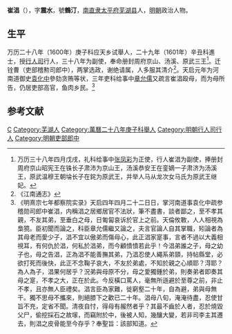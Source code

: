 '''崔淐'''（{{bd|？||？|catIdx=}}），字'''震水'''，號'''鶴汀'''，[[南直隶|南直隶]][[太平府|太平府]][[芜湖县|芜湖县]]人，[[明朝|明朝]]政治人物。

== 生平 ==
万历二十八年（1600年）庚子科应天乡试舉人，二十九年（1601年）辛丑科進士，授[[行人司|行人司]]行人，三十八年为副使，奉命册封周府京山、汤溪、原武三王<ref>万历三十八年四月戊戌，礼科给事中[[张凤彩|张凤彩]]为正使，行人崔淐为副使，捧册封周府京山昭宪王在铢长子肃沛为京山王，汤溪恭安王在銮嫡一子肃济为汤溪王，原武温穆王朝埨长子在䤩为原武王，并举人马从龙次女马氏为原武王继妃。</ref>。迁铨曹（吏部稽勲司郎中），两掌选政，谢绝请属，人多服其清介<ref>《江南通志》</ref>。天启元年为河南道御史[[袁化中|袁化中]]參劾贪贿等状，三年吏科给事中[[章允儒|章允儒]]又疏言崔淐殴母，而为母所告，仍居吏部高官，鱼肉乡民。<ref>《明熹宗七年都察院实录》天启四年四月二十二日日，掌河南道事袁化中疏参稽勋司郎中崔淐，内稱淐之居鄉居官不法狀，筆不盡書，談者鄙之，至不孝其親，不友其弟，至垂白之母，日匍匐哀诉於官上之前。天倫攸斁，人人相視為梟獍。臣初聞而論之，科臣章允儒繼又論之，夫言官論人自其掌職，矧論者為其母老而愛少子，淐不宜以傲弟而傷母心，此正淐家寔事，言者不過以大義相視耳，有何仇於淐，何私於淐弟，而今顧憤憤若此乎！今淐弟誰之子，母之幼子也，母之告淐，正為淐不能善撫其弟，乃淐忍使人繩系弟頸，持帖縣堂，必欲打死而後快，此正不念鞠子哀大，不友於弟處，不知於親之心順耶？淂耶？為人為子，淐果何居乎？況弟與母原不分，母之愛獨鍾於弟，則奏弟者即奏其母之寔，不孝之大，正在於此。今反橫口罵人，毫無所遜避於至尊之前，非止不孝，且亦無人臣禮矣。淐言臣為家難，徙窮壑二十年，自為避，弟與母無干。獨不思母不攜來，則絕膝下之歡已二十年。淐母八旬，淹淹待盡，忍使甘旨不充，定省不聞。清夜自忖，得母有赧然者乎？其最不齒於人者，忍於燒毀父尸，偷挖採石之故塜，而竊附於中，後被人知，幾釀大變，若非司李主其遷去，則淐之皮骨能至今存乎？奉聖旨：該部知道。</ref>

==参考文献==
{{reflist}}

{{萬曆二十九年辛丑科殿試金榜}}

{{Authority control}}

{{DEFAULTSORT:}}
[[Category:崔姓|C]]
[[Category:芜湖人|Category:芜湖人]]
[[Category:萬曆二十八年庚子科舉人|Category:萬曆二十八年庚子科舉人]]
[[Category:明朝行人司行人|Category:明朝行人司行人]]
[[Category:明朝吏部郎中|Category:明朝吏部郎中]]